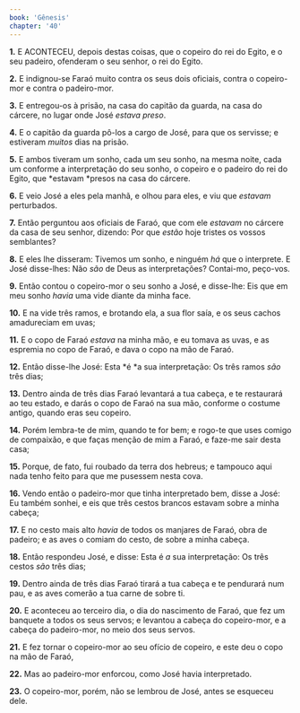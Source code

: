```yaml
---
book: 'Gênesis'
chapter: '40'
---
```


**1.** E ACONTECEU, depois destas coisas, que o copeiro do rei do Egito, e o seu padeiro, ofenderam o seu senhor, o rei do Egito.

**2.** E indignou-se Faraó muito contra os seus dois oficiais, contra o copeiro-mor e contra o padeiro-mor.

**3.** E entregou-os à prisão, na casa do capitão da guarda, na casa do cárcere, no lugar onde José *estava preso*.

**4.** E o capitão da guarda pô-los a cargo de José, para que os servisse; e estiveram *muitos* dias na prisão.

**5.** E ambos tiveram um sonho, cada um seu sonho, na mesma noite, cada um conforme a interpretação do seu sonho, o copeiro e o padeiro do rei do Egito, que *estavam *presos na casa do cárcere.

**6.** E veio José a eles pela manhã, e olhou para eles, e viu que *estavam* perturbados.

**7.** Então perguntou aos oficiais de Faraó, que com ele *estavam* no cárcere da casa de seu senhor, dizendo: Por que *estão* hoje tristes os vossos semblantes?

**8.** E eles lhe disseram: Tivemos um sonho, e ninguém *há* que o interprete. E José disse-lhes: Não *são* de Deus as interpretações? Contai-mo, peço-vos.

**9.** Então contou o copeiro-mor o seu sonho a José, e disse-lhe: Eis que em meu sonho *havia* uma vide diante da minha face.

**10.** E na vide três ramos, e brotando ela, a sua flor saía, e os seus cachos amadureciam em uvas;

**11.** E o copo de Faraó *estava* na minha mão, e eu tomava as uvas, e as espremia no copo de Faraó, e dava o copo na mão de Faraó.

**12.** Então disse-lhe José: Esta *é *a sua interpretação: Os três ramos *são* três dias;

**13.** Dentro ainda de três dias Faraó levantará a tua cabeça, e te restaurará ao teu estado, e darás o copo de Faraó na sua mão, conforme o costume antigo, quando eras seu copeiro.

**14.** Porém lembra-te de mim, quando te for bem; e rogo-te que uses comigo de compaixão, e que faças menção de mim a Faraó, e faze-me sair desta casa;

**15.** Porque, de fato, fui roubado da terra dos hebreus; e tampouco aqui nada tenho feito para que me pusessem nesta cova.

**16.** Vendo então o padeiro-mor que tinha interpretado bem, disse a José: Eu também sonhei, e eis que três cestos brancos estavam sobre a minha cabeça;

**17.** E no cesto mais alto *havia* de todos os manjares de Faraó, obra de padeiro; e as aves o comiam do cesto, de sobre a minha cabeça.

**18.** Então respondeu José, e disse: Esta é *a* sua interpretação: Os três cestos *são* três dias;

**19.** Dentro ainda de três dias Faraó tirará a tua cabeça e te pendurará num pau, e as aves comerão a tua carne de sobre ti.

**20.** E aconteceu ao terceiro dia, o dia do nascimento de Faraó, que fez um banquete a todos os seus servos; e levantou a cabeça do copeiro-mor, e a cabeça do padeiro-mor, no meio dos seus servos.

**21.** E fez tornar o copeiro-mor ao seu ofício de copeiro, e este deu o copo na mão de Faraó,

**22.** Mas ao padeiro-mor enforcou, como José havia interpretado.

**23.** O copeiro-mor, porém, não se lembrou de José, antes se esqueceu dele.